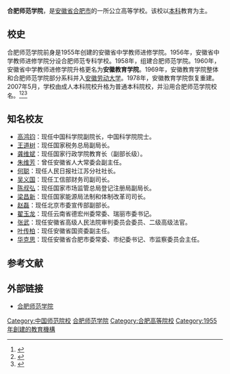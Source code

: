 {{Infobox university
|name              = 合肥师范学院
|EnglishName       = Hefei Normal University
|native_name       = 
|image             = [[File:HNU_Logo_in_2007.png|220px]]
|caption           = 
|latin_name        = 
|motto             = 爱满天下 知行合一
|zhmotto           = 
|established       = 1955年
|closed            = 
|re-established    = 
|anniversary       = 
|type              = [[公立大学|公立大学]]
|religious         = 
|endowment         = 
|officer_in_charge = 
|chairman_label    = 
|chairman          = 
|secretary         = [[徐成钢|徐成钢]]
|chancellor        = 
|president         = [[孙道胜|孙道胜]]
|vice-president    = [[李进华|李进华]]、[[谢阳群|谢阳群]]、[[姚本先|姚本先]]、[[曹卓良|曹卓良]]
|superintendent    = 
|provost           = 
|vice_chancellor   = 
|principal         = 
|dean              = 
|director          = 
|head_label        = 党委副书记
|head              = [[吴昕春|吴昕春]]
|faculty           = 792人
|staff             = 
|students          = 1.54万人
|undergrad         = 
|postgrad          = 
|doctoral          = 
|国防生            = 
|other             = 
|address           = {{PRC}}[[安徽省|安徽省]][[合肥市|合肥市]]<br />金寨路327号（三孝口校区）<br />经济技术开发区莲花路1688号（锦绣校区）<br />黄麓科教园区书香路（滨湖校区）
|country           = 
|state             = 
|province          = 
|city              = 
|color             = 
|campus            = 
|area              = 1295亩
|covered_area      = 
|former_names      = 安徽教育学院
|free_label        = 
|free              = 
|colors            = 
|nickname          = 
|mascot            = 
|magazine          = 
|athlete           = 
|conference        = 
|books             = 112万册
|legal_person      = 
|affiliations      = [[File:National_Emblem_of_the_People's_Republic_of_China.svg|18px]][[中华人民共和国|中华人民共和国]][[安徽省人民政府|安徽省人民政府]]
|zip               = 
|telephone         = 
|fax               = 
|website           = http://www.hfnu.edu.cn/
|logo              = 
|footnotes         = 
}}

'''合肥师范学院'''，是[[安徽省|安徽省]][[合肥市|合肥市]]的一所公立高等学校。该校以[[本科|本科]]教育为主。

== 校史 ==
合肥师范学院前身是1955年创建的安徽省中学教师进修学院。1956年，安徽省中学教师进修学院分设合肥师范专科学校。1958年，组建合肥师范学院。1960年，安徽省中学教师进修学院升格更名为'''安徽教育学院'''。1969年，安徽教育学院整体和合肥师范学院部分系科并入[[安徽劳动大学|安徽劳动大学]]。1978年，安徽教育学院恢复重建。2007年5月，学校由成人本科院校升格为普通本科院校，并沿用合肥师范学院校名。<ref>{{cite web|url=http://www.hfnu.edu.cn/xygk/xrld1.htm|title=学校章程|publisher=合肥师范学院|accessdate=2018-05-23|archive-url=https://web.archive.org/web/20180523173525/http://www.hfnu.edu.cn/xygk/xrld1.htm|archive-date=2018-05-23|dead-url=yes}}</ref><ref>{{cite news|url=http://www.huaue.com/unews/2007527124213.htm|title=原“安徽教育学院”正式更名为“合肥师范学院”|newspaper=新安晚报|publisher=华禹教育网|date=2007-05-27|accessdate=2018-05-23|archive-date=2018-05-23|archive-url=https://web.archive.org/web/20180523172913/http://www.huaue.com/unews/2007527124213.htm|dead-url=no}}</ref><ref>{{cite news|url=http://www.huaue.com/unews/2007427185738.htm|title=安徽教育学院改建 延用合肥师范学院校名|newspaper=中安在线|publisher=华禹教育网|date=2007-04-27|accessdate=2018-05-23|archive-date=2018-05-23|archive-url=https://web.archive.org/web/20180523173106/http://www.huaue.com/unews/2007427185738.htm|dead-url=no}}</ref>

== 知名校友 ==
* [[高鸿钧|高鸿钧]]：现任中国科学院副院长，中国科学院院士。
* [[王道树|王道树]]：现任国家税务总局副局长。
* [[龚维斌|龚维斌]]：现任国家行政学院教育长（副部长级）。
* [[朱维芳|朱维芳]]：曾任安徽省人大常委会副主任。
* [[何聪|何聪]]：现任人民日报社江苏分社社长。
* [[吴义国|吴义国]]：现任工信部财务司副司长。
* [[陈叔弘|陈叔弘]]：现任国家市场监管总局登记注册局副局长。
* [[梁昌新|梁昌新]]：现任国家能源局法制和体制改革司司长。
* [[赵磊|赵磊]]：现任北京市委宣传部副部长。
* [[翟玉龙|翟玉龙]]：现任云南省德宏州委常委、瑞丽市委书记。
* [[张武|张武]]：现任安徽省高级人民法院审判委员会委员、二级高级法官。
* [[叶传柏|叶传柏]]：现任安徽省国资委副主任。
* [[华克思|华克思]]：现任安徽省合肥市委常委、市纪委书记、市监察委员会主任。

== 参考文献 ==
{{Reflist}}

== 外部链接 ==
* [http://www.hfnu.edu.cn/ 合肥师范学院] {{Wayback|url=http://www.hfnu.edu.cn/ |date=20200806025552 }}

{{安徽高等院校|nocat}}
[[Category:中国师范院校|Category:中国师范院校]]
[[Category:合肥师范学院|]]
[[Category:合肥高等院校|Category:合肥高等院校]]
[[Category:1955年創建的教育機構|Category:1955年創建的教育機構]]